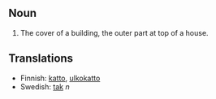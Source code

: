 ==Noun==
#The cover of a building, the outer part at top of a house.

==Translations==
*Finnish: [[katto]], [[ulkokatto]]
*Swedish: [[tak]] ''n''